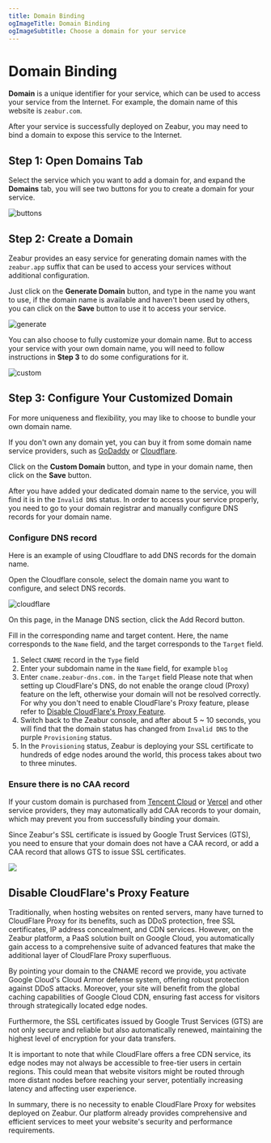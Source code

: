 ```yaml
---
title: Domain Binding
ogImageTitle: Domain Binding
ogImageSubtitle: Choose a domain for your service
---
```



# Domain Binding

**Domain** is a unique identifier for your service, which can be used to access your service from the Internet. For example, the domain name of this website is `zeabur.com`.

After your service is successfully deployed on Zeabur, you may need to bind a domain to expose this service to the Internet.

## Step 1: Open Domains Tab

Select the service which you want to add a domain for, and expand the **Domains** tab, you will see two buttons for you to create a domain for your service.

![buttons](/deploy/domain/buttons.png)

## Step 2: Create a Domain

Zeabur provides an easy service for generating domain names with the `zeabur.app` suffix that can be used to access your services without additional configuration.

Just click on the **Generate Domain** button, and type in the name you want to use, if the domain name is available and haven't been used by others, you can click on the **Save** button to use it to access your service.

![generate](/deploy/domain/generate.png)

You can also choose to fully customize your domain name. But to access your service with your own domain name, you will need to follow instructions in **Step 3** to do some configurations for it.

![custom](/deploy/domain/custom.png)

## Step 3: Configure Your Customized Domain

For more uniqueness and flexibility, you may like to choose to bundle your own domain name.

If you don't own any domain yet, you can buy it from some domain name service providers, such as [GoDaddy](https://www.godaddy.com) or [Cloudflare](https://www.cloudflare.com).

Click on the **Custom Domain** button, and type in your domain name, then click on the **Save** button.

After you have added your dedicated domain name to the service, you will find it is in the `Invalid DNS` status. In order to access your service properly, you need to go to your domain registrar and manually configure DNS records for your domain name.

### Configure DNS record

Here is an example of using Cloudflare to add DNS records for the domain name.

Open the Cloudflare console, select the domain name you want to configure, and select DNS records.

![cloudflare](/deploy/domain/cloudflare.png)

On this page, in the Manage DNS section, click the Add Record button.

Fill in the corresponding name and target content. Here, the name corresponds to the `Name` field, and the target corresponds to the `Target` field.

1. Select `CNAME` record in the `Type` field
2. Enter your subdomain name in the `Name` field, for example `blog`
3. Enter `cname.zeabur-dns.com.` in the `Target` field
    <Callout>
        Please note that when setting up CloudFlare's DNS, do not enable the orange cloud (Proxy) feature on the left, otherwise your domain will not be resolved correctly. For why you don't need to enable CloudFlare's Proxy feature, please refer to [Disable CloudFlare's Proxy Feature](#disable-cloudflare-s-proxy-feature).
    </Callout>
4. Switch back to the Zeabur console, and after about 5 ~ 10 seconds, you will find that the domain status has changed from `Invalid DNS` to the purple `Provisioning` status.
5. In the `Provisioning` status, Zeabur is deploying your SSL certificate to hundreds of edge nodes around the world, this process takes about two to three minutes.

### Ensure there is no CAA record

If your custom domain is purchased from [Tencent Cloud](https://buy.cloud.tencent.com/domain) or [Vercel](https://vercel.com/docs/getting-started-with-vercel/buy-domain) and other service providers, they may automatically add CAA records to your domain, which may prevent you from successfully binding your domain.

Since Zeabur's SSL certificate is issued by Google Trust Services (GTS), you need to ensure that your domain does not have a CAA record, or add a CAA record that allows GTS to issue SSL certificates.

![](/deploy/domain/caa.jpg)

## Disable CloudFlare's Proxy Feature

Traditionally, when hosting websites on rented servers, many have turned to CloudFlare Proxy for its benefits, such as DDoS protection, free SSL certificates, IP address concealment, and CDN services. However, on the Zeabur platform, a PaaS solution built on Google Cloud, you automatically gain access to a comprehensive suite of advanced features that make the additional layer of CloudFlare Proxy superfluous.

By pointing your domain to the CNAME record we provide, you activate Google Cloud's Cloud Armor defense system, offering robust protection against DDoS attacks. Moreover, your site will benefit from the global caching capabilities of Google Cloud CDN, ensuring fast access for visitors through strategically located edge nodes.

Furthermore, the SSL certificates issued by Google Trust Services (GTS) are not only secure and reliable but also automatically renewed, maintaining the highest level of encryption for your data transfers.

It is important to note that while CloudFlare offers a free CDN service, its edge nodes may not always be accessible to free-tier users in certain regions. This could mean that website visitors might be routed through more distant nodes before reaching your server, potentially increasing latency and affecting user experience.

In summary, there is no necessity to enable CloudFlare Proxy for websites deployed on Zeabur. Our platform already provides comprehensive and efficient services to meet your website's security and performance requirements.
